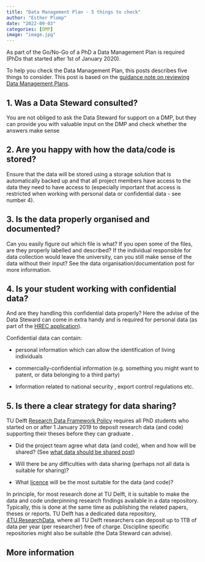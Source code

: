 ```yaml
---
title: "Data Management Plan - 5 things to check"
author: "Esther Plomp"
date: "2022-09-03"
categories: [DMP]
image: "image.jpg"
---
```


As part of the Go/No-Go of a PhD a Data Management Plan is required (PhDs that started after 1st of January 2020).

To help you check the Data Management Plan, this posts describes five things to consider. This post is based on the [guidance note on reviewing Data Management Plans](https://www.tudelft.nl/en/library/research-data-management/r/plan/data-management-plans).

## 1. Was a Data Steward consulted?

You are not obliged to ask the Data Steward for support on a DMP, but they can provide you with valuable input on the DMP and check whether the answers make sense

## 2. Are you happy with how the data/code is stored?

Ensure that the data will be stored using a storage solution that is automatically backed up and that all project members have access to the data they need to have access to (especially important that access is restricted when working with personal data or confidential data - see number 4).

## 3. Is the data properly organised and documented?

Can you easily figure out which file is what? If you open some of the files, are they properly labelled and described? If the individual responsible for data collection would leave the university, can you still make sense of the data without their input? See the data organisation/documentation post for more information.

## 4. Is your student working with confidential data?

And are they handling this confidential data properly? Here the advise of the Data Steward can come in extra handy and is required for personal data (as part of the [HREC application](https://www.tudelft.nl/over-tu-delft/strategie/integriteitsbeleid/human-research-ethics)).

Confidential data can contain:

-   personal information which can allow the identification of living individuals

-   commercially-confidential information (e.g. something you might want to patent, or data belonging to a third party)

-   Information related to national security , export control regulations etc.

## 5. Is there a clear strategy for data sharing?

TU Delft [Research Data Framework Policy](https://doi.org/10.5281/zenodo.2573159) requires all PhD students who started on or after 1 January 2019 to deposit research data (and code) supporting their theses before they can graduate .

-   Did the project team agree what data (and code), when and how will be shared? (See [what data should be shared post](https://estherplomp.github.io/TNW-OS-support/posts/data-sharing-what/))

-   Will there be any difficulties with data sharing (perhaps not all data is suitable for sharing)?

-   What [licence](https://estherplomp.github.io/TNW-OS-support/posts/licenses/) will be the most suitable for the data (and code)?

In principle, for most research done at TU Delft, it is suitable to make the data and code underpinning research findings available in a data repository. Typically, this is done at the same time as publishing the related papers, theses or reports. TU Delft has a dedicated data repository, [4TU.ResearchData](https://data.4tu.nl/info/en/), where all TU Delft researchers can deposit up to 1TB of data per year (per researcher) free of charge. Discipline specific repositories might also be suitable (the Data Steward can advise).

## **More information**
